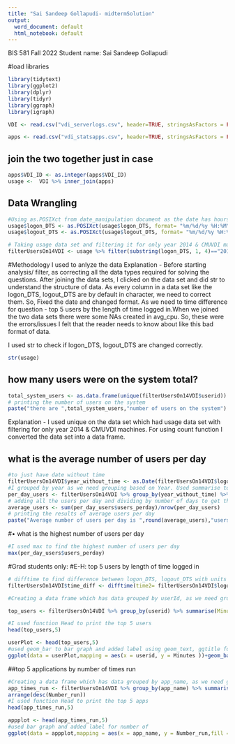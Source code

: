 ```yaml
---
title: "Sai Sandeep Gollapudi- midtermSolution"
output:
  word_document: default
  html_notebook: default
---
```

BIS 581 Fall 2022
Student name: Sai Sandeep Gollapudi

#load libraries
```r
library(tidytext)
library(ggplot2)
library(dplyr)
library(tidyr)
library(ggraph)
library(igraph)
```

```r
VDI <- read.csv("vdi_serverlogs.csv", header=TRUE, stringsAsFactors = FALSE)

apps <- read.csv("vdi_statsapps.csv", header=TRUE, stringsAsFactors = FALSE)
```

## join the two together just in case
```r
apps$VDI_ID <- as.integer(apps$VDI_ID)
usage <-  VDI %>% inner_join(apps)
```
## Data Wrangling
```r
#Using as.POSIXct from date_manipulation document as the date has hours & minutes also. 
usage$logon_DTS <- as.POSIXct(usage$logon_DTS, format= "%m/%d/%y %H:%M")
usage$logout_DTS <- as.POSIXct(usage$logout_DTS, format= "%m/%d/%y %H:%M")

# Taking usage data set and filtering it for only year 2014 & CMUVDI machines 
filterUsersOn14VDI <- usage %>% filter(substring(logon_DTS, 1, 4)=="2014", substring(comp_name, 1,6)=="CMUVDI")

```
#Methodology I used to anlyze the data
Explanation - Before starting analysis/ filter, as correcting all the data types required for solving the questions. After joining the data sets, I clicked on the data set and did str to understand the structure of data. As every column in a data set like the logon_DTS, logout_DTS are by default in character, we need to correct them. So, Fixed the date and changed format. As we need to time difference for question - top 5 users by the length of time logged in.When we joined the two data sets there were some NAs created in avg_cpu. So, these were the errors/issues I felt that the reader needs to know about like this bad format of data. 


I used str to check if logon_DTS, logout_DTS are changed correctly.
```r
str(usage)
```



## how many users were on the system total?

```r
total_system_users <- as.data.frame(unique(filterUsersOn14VDI$userid)) %>% count()
# printing the number of users on the system
paste("there are ",total_system_users,"number of users on the system")
```
Explanation - I used unique on the data set which had usage data set with filtering for only year 2014 & CMUVDI machines. For using count function I converted the data set into a data frame.  

## what is the average number of users per day
```r
#to just have date without time 
filterUsersOn14VDI$year_without_time <- as.Date(filterUsersOn14VDI$logon_DTS)
#I grouped by year as we need grouping based on Year. Used summarise to aggregate and i used function length and unique to find users per day. i used VDI_ID as every time a new user logs in a new VDI_ID is recorded for that user. To calculate the average 
per_day_users <- filterUsersOn14VDI %>% group_by(year_without_time) %>% summarise(users_perday =length(unique(VDI_ID)))
# adding all the users per day and dividing by number of days to get the average user per day
average_users <- sum(per_day_users$users_perday)/nrow(per_day_users)
# printing the results of average users per day
paste("Average number of users per day is ",round(average_users),"users")

```
 

#• what is the highest number of users per day

```r
#I used max to find the highest number of users per day
max(per_day_users$users_perday)
```


#Grad students only:
#E-H: top 5 users by length of time logged in

 
```r
# difftime to find difference between logon_DTS, logout_DTS with units as minutes
filterUsersOn14VDI$time_diff <- difftime(time2= filterUsersOn14VDI$logon_DTS, time1=filterUsersOn14VDI$logout_DTS, units = "min" )

#Creating a data frame which has data grouped by userId, as we need grouping based on users. Used summarise to find the maximum time value of that user. Then arranged it based as descending on time difference as we need highest users by length of time logged in. 

top_users <- filterUsersOn14VDI %>% group_by(userid) %>% summarise(Minutes = max(time_diff)) %>% arrange(desc(Minutes))

#I used function Head to print the top 5 users
head(top_users,5)
```
```r

userPlot <- head(top_users,5)
#used geom_bar to bar graph and added label using geom_text, ggtitle for the title. 
ggplot(data = userPlot,mapping = aes(x = userid, y = Minutes ))+geom_bar(stat = "identity")+geom_text(mapping = aes(label = Minutes),position = position_stack(vjust = 1.1))+ ggtitle(" top 5 users by length of time logged in")

```

 ##top 5 applications by number of times run

```r
#Creating a data frame which has data grouped by app_name, as we need grouping based on app_name. Used summarise to find the Number of Times Run. Then arranged it based as descending on that Top 5 Applications By Number of Times Run.
app_times_run <- filterUsersOn14VDI %>% group_by(app_name) %>% summarise(Number_run =length(app_name)) %>%
arrange(desc(Number_run))
#I used function Head to print the top 5 apps
head(app_times_run,5)
```



```r

appplot <- head(app_times_run,5)
#used bar graph and added label for number of 
ggplot(data = appplot,mapping = aes(x = app_name, y = Number_run,fill = Number_run ))+geom_bar(stat = "identity")+geom_text(mapping = aes(label = Number_run), position = position_stack(vjust = 1.1))+ ggtitle("  top 5 applications by number of times run")

```



